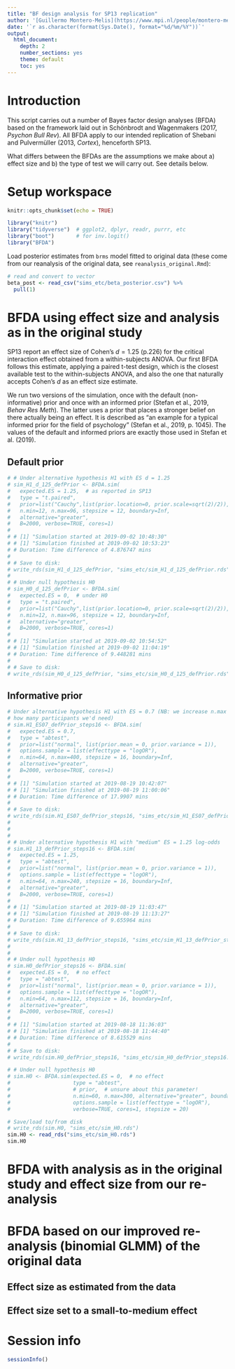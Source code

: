 ```yaml
---
title: "BF design analysis for SP13 replication"
author: '[Guillermo Montero-Melis](https://www.mpi.nl/people/montero-melis-guillermo)'
date: '`r as.character(format(Sys.Date(), format="%d/%m/%Y"))`'
output:
  html_document:
    depth: 2
    number_sections: yes
    theme: default
    toc: yes
---
```



Introduction
============

This script carries out a number of Bayes factor design analyses (BFDA) based on
the framework laid out in Schönbrodt and Wagenmakers (2017, *Psychon Bull Rev*).
All BFDA apply to our intended replication of Shebani and Pulvermüller 
(2013, *Cortex*), henceforth SP13.

What differs between the BFDAs are the assumptions we make about a) effect size
and b) the type of test we will carry out. See details below.


Setup workspace
===============

```r
knitr::opts_chunk$set(echo = TRUE)
```

```r
library("knitr")
library("tidyverse")  # ggplot2, dplyr, readr, purrr, etc
library("boot")       # for inv.logit()
library("BFDA")
```

Load posterior estimates from `brms` model fitted to original data (these come
from our reanalysis of the original data, see `reanalysis_original.Rmd`):

```r
# read and convert to vector
beta_post <- read_csv("sims_etc/beta_posterior.csv") %>%
  pull(1)
```



BFDA using effect size and analysis as in the original study
============================================

SP13 report an effect size of Cohen's $d = 1.25$ (p.226) for the critical
interaction effect obtained from a within-subjects ANOVA. Our first BFDA
follows this estimate, applying a paired t-test design, which is the closest
available test to the within-subjects ANOVA, and also the one that naturally
accepts Cohen's $d$ as an effect size estimate.

We run two versions of the simulation, once with the default (non-informative)
prior and once with an informed prior (Stefan et al., 2019, *Behav Res Meth*).
The latter uses a prior that places a stronger belief on there actually being
an effect. It is described as "an example for a typical informed prior for the
field of psychology" (Stefan et al., 2019, p. 1045). The values of the default
and informed priors are exactly those used in Stefan et al. (2019).


Default prior
------------

```r
# # Under alternative hypothesis H1 with ES d = 1.25
# sim_H1_d_125_defPrior <- BFDA.sim(
#   expected.ES = 1.25,  # as reported in SP13
#   type = "t.paired",
#   prior=list("Cauchy",list(prior.location=0, prior.scale=sqrt(2)/2)),  # default non-informative
#   n.min=12, n.max=96, stepsize = 12, boundary=Inf,
#   alternative="greater",
#   B=2000, verbose=TRUE, cores=1)
# 
# # [1] "Simulation started at 2019-09-02 10:48:30"
# # [1] "Simulation finished at 2019-09-02 10:53:23"
# # Duration: Time difference of 4.876747 mins
# 
# # Save to disk:
# write_rds(sim_H1_d_125_defPrior, "sims_etc/sim_H1_d_125_defPrior.rds")
# 
# # Under null hypothesis H0
# sim_H0_d_125_defPrior <- BFDA.sim(
#   expected.ES = 0,  # under H0
#   type = "t.paired",
#   prior=list("Cauchy",list(prior.location=0, prior.scale=sqrt(2)/2)),  # default non-informative
#   n.min=12, n.max=96, stepsize = 12, boundary=Inf,
#   alternative="greater",
#   B=2000, verbose=TRUE, cores=1)
# 
# # [1] "Simulation started at 2019-09-02 10:54:52"
# # [1] "Simulation finished at 2019-09-02 11:04:19"
# # Duration: Time difference of 9.448281 mins
# 
# # Save to disk:
# write_rds(sim_H0_d_125_defPrior, "sims_etc/sim_H0_d_125_defPrior.rds")
```






Informative prior
------------------------------

```r
# Under alternative hypothesis H1 with ES = 0.7 (NB: we increase n.max to see
# how many participants we'd need)
# sim.H1_ES07_defPrior_steps16 <- BFDA.sim(
#   expected.ES = 0.7,
#   type = "abtest",
#   prior=list("normal", list(prior.mean = 0, prior.variance = 1)),
#   options.sample = list(effecttype = "logOR"),
#   n.min=64, n.max=400, stepsize = 16, boundary=Inf,
#   alternative="greater",
#   B=2000, verbose=TRUE, cores=1)
# 
# # [1] "Simulation started at 2019-08-19 10:42:07"
# # [1] "Simulation finished at 2019-08-19 11:00:06"
# # Duration: Time difference of 17.9907 mins
# 
# # Save to disk:
# write_rds(sim.H1_ES07_defPrior_steps16, "sims_etc/sim_H1_ES07_defPrior_steps16.rds")
# 
# 
# 
# # Under alternative hypothesis H1 with "medium" ES = 1.25 log-odds
# sim.H1_13_defPrior_steps16 <- BFDA.sim(
#   expected.ES = 1.25,
#   type = "abtest",
#   prior=list("normal", list(prior.mean = 0, prior.variance = 1)),
#   options.sample = list(effecttype = "logOR"),
#   n.min=64, n.max=240, stepsize = 16, boundary=Inf,
#   alternative="greater",
#   B=2000, verbose=TRUE, cores=1)
# 
# # [1] "Simulation started at 2019-08-19 11:03:47"
# # [1] "Simulation finished at 2019-08-19 11:13:27"
# # Duration: Time difference of 9.655964 mins
# 
# # Save to disk:
# write_rds(sim.H1_13_defPrior_steps16, "sims_etc/sim_H1_13_defPrior_steps16.rds")
# 
# 
# # Under null hypothesis H0
# sim.H0_defPrior_steps16 <- BFDA.sim(
#   expected.ES = 0,  # no effect
#   type = "abtest",
#   prior=list("normal", list(prior.mean = 0, prior.variance = 1)),
#   options.sample = list(effecttype = "logOR"),
#   n.min=64, n.max=112, stepsize = 16, boundary=Inf,
#   alternative="greater",
#   B=2000, verbose=TRUE, cores=1)
# 
# # [1] "Simulation started at 2019-08-18 11:36:03"
# # [1] "Simulation finished at 2019-08-18 11:44:40"
# # Duration: Time difference of 8.615529 mins
# 
# # Save to disk:
# write_rds(sim.H0_defPrior_steps16, "sims_etc/sim_H0_defPrior_steps16.rds")
```




```r
# # Under null hypothesis H0
# sim.H0 <- BFDA.sim(expected.ES = 0,  # no effect
#                    type = "abtest",
#                    # prior,  # unsure about this parameter!
#                    n.min=60, n.max=300, alternative="greater", boundary=Inf, B=1000,
#                    options.sample = list(effecttype = "logOR"),
#                    verbose=TRUE, cores=1, stepsize = 20)

# Save/load to/from disk
# write_rds(sim.H0, "sims_etc/sim_H0.rds")
sim.H0 <- read_rds("sims_etc/sim_H0.rds")
sim.H0
```



BFDA with analysis as in the original study and effect size from our re-analysis
=======================================================================




BFDA based on our improved re-analysis (binomial GLMM) of the original data
=======================================================================


Effect size as estimated from the data
--------------------------------------



Effect size set to a small-to-medium effect
-------------------------------------------







Session info
============

```r
sessionInfo()
```

